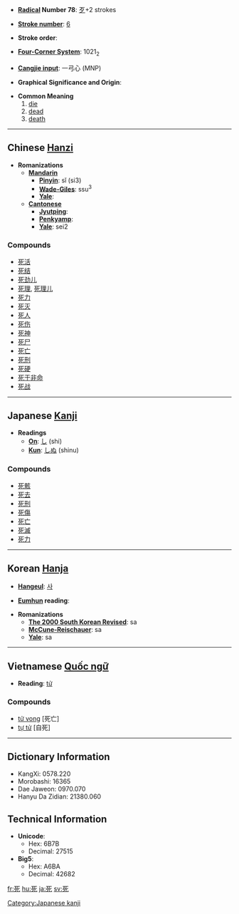 * '''[[Wiktionary:Chinese radical index| Radical]] Number 78''': [[Wiktionary:Chinese radical index 歹|歹]]+2 strokes

* '''[[Wiktionary:Chinese total strokes index|Stroke number]]''': [[Wiktionary:Chinese total strokes index 6|6]]

* '''Stroke order''': 

* '''[[Wiktionary:Chinese four corner index|Four-Corner System]]''': 1021<sub>2</sub>

* '''[[Wiktionary:Chinese Cangjie index|Cangjie input]]''': 一弓心 (MNP)

* '''Graphical Significance and Origin''': 

* '''Common Meaning'''
*# [[die]]
*# [[dead]]
*# [[death]]

----

== Chinese [[Hanzi]] ==

* '''Romanizations'''
** '''[[Mandarin]]'''
*** '''[[Pinyin]]''': sǐ (si3)
*** '''[[Wade-Giles]]''': ssu<sup>3</sup>
*** '''[[Yale]]''': 
** '''[[Cantonese]]'''
*** '''[[Jyutping]]''':
*** '''[[Penkyamp]]''': 
*** '''[[Yale]]''': sei2

===Compounds===
*[[死活]]
*[[死结]]
*[[死劲儿]]
*[[死理]], [[死理儿]]
*[[死力]]
*[[死灭]]
*[[死人]]
*[[死伤]]
*[[死神]]
*[[死尸]]
*[[死亡]]
*[[死刑]]
*[[死硬]]
*[[死于非命]]
*[[死战]]
 

----

== Japanese [[Kanji]] ==

* '''Readings'''
** '''[[On]]''': [[し]] (shi)
** '''[[Kun]]''': [[しぬ]] (shinu)

===Compounds===
*[[死骸]]
*[[死去]]
*[[死刑]]
*[[死傷]]
*[[死亡]]
*[[死滅]]
*[[死力]]
  

----

== Korean [[Hanja]] ==

* '''[[Hangeul]]''': [[사]]

* '''[[Eumhun]] reading''': 

* '''Romanizations'''
** '''[[The 2000 South Korean Revised Romanization|The 2000 South Korean Revised]]''': sa
** '''[[McCune-Reischauer]]''': sa
** '''[[Yale]]''': sa


----

== Vietnamese [[Quốc ngữ]] ==

* '''Reading''': [[tử]]

===Compounds===
*[[tử vong]] [死亡]
*[[tự tử]] [自死]


----

== Dictionary Information ==

* KangXi: 0578.220
* Morobashi: 16365
* Dae Jaweon: 0970.070
* Hanyu Da Zidian: 21380.060

== Technical Information ==

* '''Unicode''':
** Hex: 6B7B
** Decimal: 27515
* '''Big5''':
** Hex: A6BA
** Decimal: 42682

[[Category:Japanese kanji]]
[[fr:死]]
[[hu:死]]
[[ja:死]]
[[sv:死]]